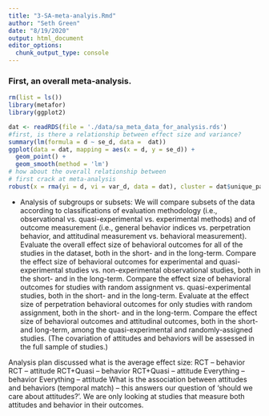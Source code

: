 ```yaml
---
title: "3-SA-meta-analyis.Rmd"
author: "Seth Green"
date: "8/19/2020"
output: html_document
editor_options: 
  chunk_output_type: console
---
```


### First, an overall meta-analysis. 
```r
rm(list = ls())
library(metafor)
library(ggplot2)

dat <- readRDS(file = './data/sa_meta_data_for_analysis.rds')
#first, is there a relationship between effect size and variance?
summary(lm(formula = d ~ se_d, data =  dat))
ggplot(data = dat, mapping = aes(x = d, y = se_d)) + 
  geom_point() + 
  geom_smooth(method = 'lm')
# how about the overall relationship between 
# first crack at meta-analysis
robust(x = rma(yi = d, vi = var_d, data = dat), cluster = dat$unique_paper_id)
```

* Analysis of subgroups or subsets: We will compare subsets of the data according to classifications of evaluation methodology (i.e., observational vs. quasi-experimental vs. experimental methods) and of outcome measurement (i.e., general behavior indices vs. perpetration behavior, and attitudinal measurement vs. behavioral measurement). 
Evaluate the overall effect size of behavioral outcomes for all of the studies in the dataset, both in the short- and in the long-term. 
Compare the effect size of behavioral outcomes for experimental and quasi-experimental studies vs. non-experimental observational studies, both in the short- and in the long-term. 
Compare the effect size of behavioral outcomes for studies with random assignment vs. quasi-experimental studies, both in the short- and in the long-term. 
Evaluate at the effect size of perpetration behavioral outcomes for only studies with random assignment, both in the short- and in the long-term. 
Compare the effect size of behavioral outcomes and attitudinal outcomes, both in the short- and long-term, among the quasi-experimental and randomly-assigned studies. (The covariation of attitudes and behaviors will be assessed in the full sample of studies.)

Analysis plan discussed 
what is the average effect size:
RCT – behavior
RCT – attitude
RCT+Quasi – behavior
RCT+Quasi – attitude
Everything – behavior
Everything – attitude
What is the association between attitudes and behaviors (temporal match) – this answers our question of ‘should we care about attitudes?’. We are only looking at studies that measure both attitudes and behavior in their outcomes. 
